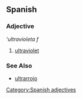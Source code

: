 == Spanish ==
=== Adjective ===
'''ultravioleta'' ''f''
# [[ultraviolet]]

=== See Also ===
*[[ultrarrojo]]
[[Category:Spanish adjectives]]
